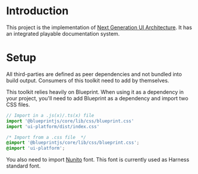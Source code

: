 # Introduction

This project is the implementation of [Next Generation UI Architecture](https://docs.google.com/document/d/1oe_cHcDyYhwjJ6QZqyOIlpUWGgYyeCIBfUOdElg2rBg/edit#heading=h.41cp29fl3vvn). It has an integrated playable documentation system.

# Setup

All third-parties are defined as peer dependencies and not bundled into build output. Consumers of this toolkit need to add by themselves.

This toolkit relies heavily on Blueprint. When using it as a dependency in your project, you'll need to add Blueprint as a dependency and import two CSS files.

```js
// Import in a .js(x)/.ts(x) file
import '@blueprintjs/core/lib/css/blueprint.css'
import 'ui-platform/dist/index.css'
```

```css
/* Import from a .css file  */
@import '@blueprintjs/core/lib/css/blueprint.css';
@import 'ui-platform';
```

You also need to import [Nunito](https://fonts.google.com/specimen/Nunito?selection.family=Nunito) font. This font is currently used as Harness standard font.
